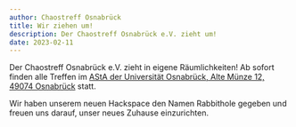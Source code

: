 ```yaml
---
author: Chaostreff Osnabrück
title: Wir ziehen um!
description: Der Chaostreff Osnabrück e.V. zieht um!
date: 2023-02-11
---
```


Der Chaostreff Osnabrück e.V. zieht in eigene Räumlichkeiten!
Ab sofort finden alle Treffen im [AStA der Universität Osnabrück, Alte Münze 12, 49074 Osnabrück](/de/hackspace#anfahrt) statt.

Wir haben unserem neuen Hackspace den Namen Rabbithole gegeben und freuen uns darauf, unser neues Zuhause einzurichten.
